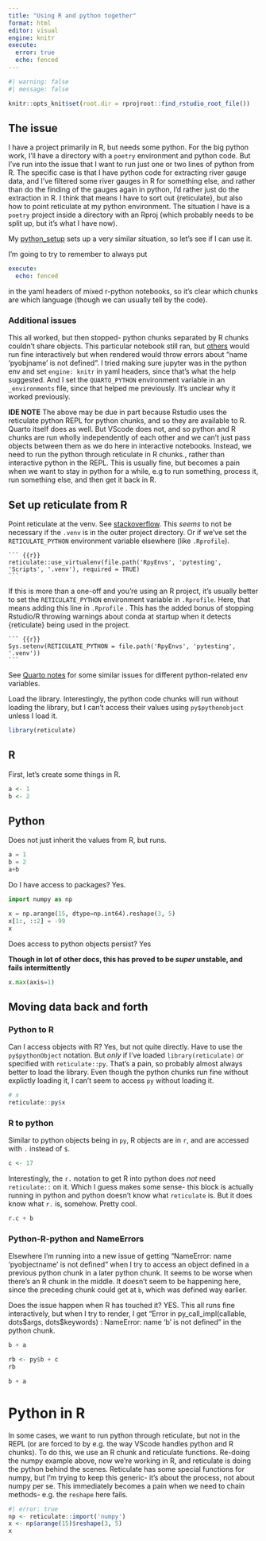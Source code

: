 ```yaml
---
title: "Using R and python together"
format: html
editor: visual
engine: knitr
execute:
  error: true
  echo: fenced
---
```


```r
#| warning: false
#| message: false

knitr::opts_knit$set(root.dir = rprojroot::find_rstudio_root_file())

```

## The issue

I have a project primarily in R, but needs some python. For the big python work, I'll have a directory with a `poetry` environment and python code. But I've run into the issue that I want to run just one or two lines of python from R. The specific case is that I have python code for extracting river gauge data, and I've filtered some river gauges in R for something else, and rather than do the finding of the gauges again in python, I'd rather just do the extraction in R. I think that means I have to sort out {reticulate}, but also how to point reticulate at my python environment. The situation I have is a `poetry` project inside a directory with an Rproj (which probably needs to be split up, but it's what I have now).

My [python_setup](python_setup.qmd) sets up a very similar situation, so let's see if I can use it.

I'm going to try to remember to always put

``` yaml
execute:
  echo: fenced
```

in the yaml headers of mixed r-python notebooks, so it's clear which chunks are which language (though we can usually tell by the code).

### Additional issues

This all worked, but then stopped- python chunks separated by R chunks couldn't share objects. This particular notebook still ran, but [others](py_r_dates.qmd) would run fine interactively but when rendered would throw errors about "name 'pyobjname' is not defined". I tried making sure jupyter was in the python env and set `engine: knitr` in yaml headers, since that's what the help suggested. And I set the `QUARTO_PYTHON` environment variable in an `_environments` file, since that helped me previously. It's unclear why it worked previously.

**IDE NOTE** The above may be due in part because Rstudio uses the reticulate python REPL for python chunks, and so they are available to R. Quarto itself does as well. But VScode does not, and so python and R chunks are run wholly independently of each other and we can't just pass objects between them as we do here in interactive notebooks. Instead, we need to run the python through reticulate in R chunks., rather than interactive python in the REPL. This is usually fine, but becomes a pain when we want to stay in python for a while, e.g to run something, process it, run something else, and then get it back in R.

## Set up reticulate from R

Point reticulate at the venv. See [stackoverflow](https://stackoverflow.com/questions/59715101/how-to-get-reticulate-to-access-virtual-environment). This *seems* to not be necessary if the `.venv` is in the outer project directory. Or if we've set the `RETICULATE_PYTHON` environment variable elsewhere (like `.Rprofile`).

````         
``` {{r}}
reticulate::use_virtualenv(file.path('RpyEnvs', 'pytesting', 'Scripts', '.venv'), required = TRUE)
```
````

If this is more than a one-off and you're using an R project, it's usually better to set the `RETICULATE_PYTHON` environment variable in `.Rprofile`. Here, that means adding this line in `.Rprofile` . This has the added bonus of stopping Rstudio/R throwing warnings about conda at startup when it detects {reticulate} being used in the project.

````         
``` {{r}}
Sys.setenv(RETICULATE_PYTHON = file.path('RpyEnvs', 'pytesting', '.venv'))
```
````

See [Quarto notes](../small_helpers/quarto_notes.qmd) for some similar issues for different python-related env variables.

Load the library. Interestingly, the python code chunks will run without loading the library, but I can't access their values using `py$pythonobject` unless I load it.

```r
library(reticulate)
```

## R

First, let's create some things in R.

```r

a <- 1
b <- 2
```

## Python

Does not just inherit the values from R, but runs.

```python
a = 1
b = 2
a+b

```

Do I have access to packages? Yes.

```python
import numpy as np

x = np.arange(15, dtype=np.int64).reshape(3, 5)
x[1:, ::2] = -99
x
```

Does access to python objects persist? Yes

**Though in lot of other docs, this has proved to be *super* unstable, and fails intermittently**

```python
x.max(axis=1)
```

## Moving data back and forth

### Python to R

Can I access objects with R? Yes, but not quite directly. Have to use the `py$pythonObject` notation. But *only* if I've loaded `library(reticulate)` *or* specified with `reticulate::py`. That's a pain, so probably almost always better to load the library. Even though the python chunks run fine without explictly loading it, I can't seem to access `py` without loading it.

```r
# x
reticulate::py$x
```

### R to python

Similar to python objects being in `py`, R objects are in `r`, and are accessed with `.` instead of `$`.

```r
c <- 17
```

Interestingly, the `r.` notation to get R into python does *not* need `reticulate::` on it. Which I guess makes some sense- this block is actually running in python and python doesn't know what `reticulate` is. But it does know what `r.` is, somehow. Pretty cool.

```python
r.c + b
```

### Python-R-python and NameErrors

Elsewhere I'm running into a new issue of getting "NameError: name 'pyobjectname' is not defined" when I try to access an object defined in a previous python chunk in a later python chunk. It seems to be worse when there's an R chunk in the middle. It doesn't seem to be happening here, since the preceding chunk could get at `b`, which was defined way earlier.

Does the issue happen when R has touched it? YES. This all runs fine interactively, but when I try to render, I get "Error in py_call_impl(callable, dots\$args, dots\$keywords) : NameError: name 'b' is not defined" in the python chunk.

```python
b + a
```

```r
rb <- py$b + c
rb
```

```python
b + a
```

# Python in R

In some cases, we want to run python through reticulate, but not in the REPL (or are forced to by e.g. the way VScode handles python and R chunks). To do this, we use an R chunk and reticulate functions. Re-doing the numpy example above, now we're working in R, and reticulate is doing the python behind the scenes. Reticulate has some special functions for numpy, but I'm trying to keep this generic- it's about the process, not about numpy per se. This immediately becomes a pain when we need to chain methods- e.g. the `reshape` here fails.

```r
#| error: true
np <- reticulate::import('numpy')
x <- np$arange(15)$reshape(3, 5)
x
```
